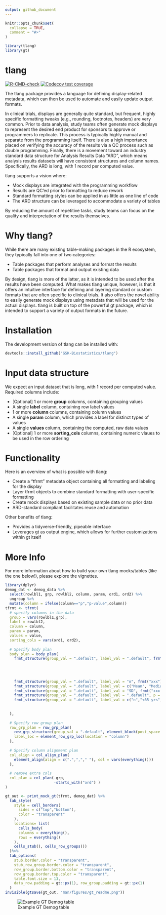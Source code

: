 ```yaml
---
output: github_document
---
```


```r
knitr::opts_chunk$set(
  collapse = TRUE,
  comment = "#>"
)
```

```r
library(tlang)
library(gt)
```

# tlang

<!-- badges: start -->

[![R-CMD-check](https://github.com/GSK-Biostatistics/tlang/workflows/R-CMD-check/badge.svg)](https://github.com/GSK-Biostatistics/tlang/actions) [![Codecov test coverage](https://codecov.io/gh/GSK-Biostatistics/tlang/branch/main/graph/badge.svg)](https://app.codecov.io/gh/GSK-Biostatistics/tlang?branch=main)

<!-- badges: end -->

The tlang package provides a language for defining display-related metadata, which can then be used to automate and easily update output formats.

In clinical trials, displays are generally quite standard, but frequent, highly specific formatting tweaks (e.g., rounding, footnotes, headers) are very common. Prior to data analysis, study teams often generate mock displays to represent the desired end product for sponsors to approve or programmers to replicate. This process is typically highly manual and separate from the programming itself. There is also a high importance placed on verifying the accuracy of the results via a QC process such as double programming. Finally, there is a movement toward an industry standard data structure for Analysis Results Data "ARD", which means analysis results datasets will have consistent structures and column names. Specifically, the ARD is long, with 1 record per computed value.

tlang supports a vision where:

-   Mock displays are integrated with the programming workflow
-   Results are QC'ed prior to formatting to reduce rework
-   Standard formatting styles can be applied in as little as one line of code
-   The ARD structure can be leveraged to accommodate a variety of tables

By reducing the amount of repetitive tasks, study teams can focus on the quality and interpretation of the results themselves.

# Why tlang?

While there are many existing table-making packages in the R ecosystem, they typically fall into one of two categories:

-   Table packages that perform analyses and format the results
-   Table packages that format and output existing data

By design, tlang is more of the latter, as it is intended to be used after the results have been computed. What makes tlang unique, however, is that it offers an intuitive interface for defining and layering standard or custom formats that are often specific to clinical trials. It also offers the novel ability to easily generate mock displays using metadata that will be used for the actual displays. tlang is built on top of the powerful gt package, which is intended to support a variety of output formats in the future.

# Installation

The development version of tlang can be installed with:

```r
devtools::install_github("GSK-Biostatistics/tlang")
```

# Input data structure

We expect an input dataset that is long, with 1 record per computed value. Required columns include:

-   [Optional] 1 or more **group** columns, containing grouping values
-   A single **label** column, containing row label values
-   1 or more **column** columns, containing column values
-   A single **param** column, which provides a label for distinct types of values
-   A single **values** column, containing the computed, raw data values
-   [Optional] 1 or more **sorting_cols** columns, containing numeric vlaues to be used in the row ordering

# Functionality

Here is an overview of what is possible with tlang:

-   Create a "tfrmt" metadata object containing all formatting and labeling for the display
-   Layer tfrmt objects to combine standard formatting with user-specific formatting
-   Create mock displays based on existing sample data or no prior data
-   ARD-standard compliant facilitates reuse and automation

Other benefits of tlang:

-   Provides a tidyverse-friendly, pipeable interface
-   Leverages gt as output engine, which allows for further customizations within gt itself

# More Info

For more information about how to build your own tlang mocks/tables (like the one below!), please explore the vignettes.

```r
library(dplyr)
demog_dat <- demog_data %>% 
  select(rowlbl1, grp, rowlbl2, column, param, ord1, ord2) %>% 
  ungroup %>% 
  mutate(column = ifelse(column=="p","p-value",column)) 
tfrmt <- tfrmt(
  # specify columns in the data
  group = vars(rowlbl1,grp),
  label = rowlbl2,
  column = column, 
  param = param,
  values = value,
  sorting_cols = vars(ord1, ord2),
  
  # Specify body plan
  body_plan = body_plan(
    frmt_structure(group_val = ".default", label_val = ".default", frmt_combine("{n} {pct}", 
                                                                                n = frmt("xxx"),
                                                                                pct = frmt_when("==100" ~ "",
                                                                                                "==0" ~ "",
                                                                                                TRUE ~ frmt("(xx.x %)")))),
    frmt_structure(group_val = ".default", label_val = "n", frmt("xxx")),
    frmt_structure(group_val = ".default", label_val = c("Mean", "Median", "Min","Max"), frmt("xxx.x")),
    frmt_structure(group_val = ".default", label_val = "SD", frmt("xxx.xx")),
    frmt_structure(group_val = ".default", label_val = ".default", p = frmt("")),
    frmt_structure(group_val = ".default", label_val = c("n","<65 yrs","<12 months","<25"), p = frmt_when(">0.99" ~ ">0.99",
                                                                                 "<0.001" ~ "<0.001",
                                                                                 TRUE ~ frmt("x.xxx", missing = "")))
  ),
  
  # Specify row group plan
  row_grp_plan = row_grp_plan(
    row_grp_structure(group_val = ".default", element_block(post_space = " ")),
    label_loc = element_row_grp_loc(location = "column")
  ),
  
  # Specify column alignment plan
  col_align = col_align_plan(
    element_align(align = c(".",","," "), col = vars(everything()))
  ),
  
  # remove extra cols
  col_plan = col_plan(-grp, 
                      -starts_with("ord") )
) 

gt_out <- print_mock_gt(tfrmt, demog_dat) %>% 
  tab_style(
    style = cell_borders(
      sides = c("top","bottom"),
      color = "transparent"
    ),
    locations= list(
      cells_body(
      columns = everything(),
      rows = everything()
    ),
    cells_stub(), cells_row_groups())
  )%>% 
  tab_options(
    stub.border.color = "transparent",
    stub_row_group.border.color = "transparent",
    row_group.border.bottom.color = "transparent",
    row_group.border.top.color = "transparent",
    table.font.size = 13,
    data_row.padding = gt::px(1), row_group.padding = gt::px(1)
  )
invisible(gtsave(gt_out, "man/figures/gt_readme.png"))
```

![Example GT Demog table](man/figures/gt_readme.png)
